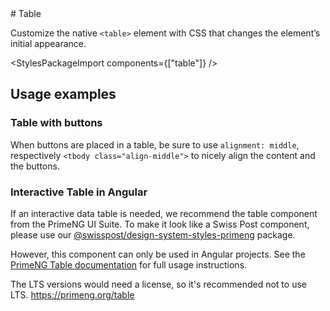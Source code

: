 
<Meta of={TableStories} />

<div className="docs-title">
  # Table

  <link-design of={JSON.stringify(TableStories)}></link-design>
</div>

<div className="lead">
  Customize the native <code>&lt;table&gt;</code> element with CSS that changes the element’s
  initial appearance.
</div>

<Canvas sourceState="shown" of={TableStories.Default} />
<div className="hide-col-default">
  <Controls of={TableStories.Default} />
</div>

<StylesPackageImport components={["table"]} />

## Usage examples

### Table with buttons

When buttons are placed in a table, be sure to use `alignment: middle`, respectively `<tbody class="align-middle">` to nicely align the content and the buttons.

<Canvas of={TableStories.TableWithButtons} />

### Interactive Table in Angular

If an interactive data table is needed, we recommend the table component from the PrimeNG UI Suite. To make it look like a Swiss Post component, please use our [@swisspost/design-system-styles-primeng](/?path=/docs/d2112bed-c611-4098-a1ad-e654f7d622e7--docs) package.

However, this component can only be used in Angular projects. See the [PrimeNG Table documentation](https://primeng.org/table) for full usage instructions.

The LTS versions would need a license, so it's recommended not to use LTS.
https://primeng.org/table
